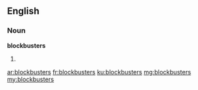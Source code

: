 ==English==

===Noun===
'''blockbusters'''

# {{plural of|blockbuster}}

[[ar:blockbusters]]
[[fr:blockbusters]]
[[ku:blockbusters]]
[[mg:blockbusters]]
[[my:blockbusters]]